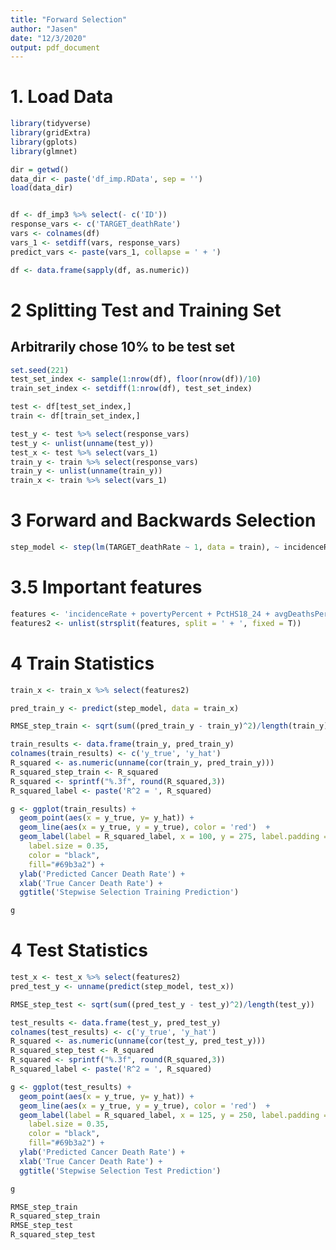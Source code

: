 ```yaml
---
title: "Forward Selection"
author: "Jasen"
date: "12/3/2020"
output: pdf_document
---
```


# 1. Load Data

```r
library(tidyverse)
library(gridExtra)
library(gplots)
library(glmnet)

dir = getwd()
data_dir <- paste('df_imp.RData', sep = '')
load(data_dir)


df <- df_imp3 %>% select(- c('ID'))
response_vars <- c('TARGET_deathRate')
vars <- colnames(df)
vars_1 <- setdiff(vars, response_vars)
predict_vars <- paste(vars_1, collapse = ' + ')

df <- data.frame(sapply(df, as.numeric))
```

# 2 Splitting Test and Training Set

## Arbitrarily chose 10% to be test set

```r
set.seed(221)
test_set_index <- sample(1:nrow(df), floor(nrow(df))/10)
train_set_index <- setdiff(1:nrow(df), test_set_index)

test <- df[test_set_index,]
train <- df[train_set_index,]

test_y <- test %>% select(response_vars)
test_y <- unlist(unname(test_y))
test_x <- test %>% select(vars_1)
train_y <- train %>% select(response_vars)
train_y <- unlist(unname(train_y))
train_x <- train %>% select(vars_1)
```

# 3 Forward and Backwards Selection

```r
step_model <- step(lm(TARGET_deathRate ~ 1, data = train), ~ incidenceRate + medIncome + povertyPercent + MedianAge + MedianAgeMale + MedianAgeFemale + AvgHouseholdSize + PercentMarried + PctNoHS18_24 + PctHS18_24 + PctSomeCol18_24 + PctHS25_Over + PctBachDeg25_Over + PctEmployed16_Over + PctUnemployed16_Over + PctPrivateCoverage + PctPrivateCoverageAlone + PctEmpPrivCoverage + PctPublicCoverage + PctPublicCoverageAlone + PctWhite + PctBlack + PctMarriedHouseholds + BirthRate + Imputed_PctEmployed16_Over + Imputed_PctPrivateCoverageAlone + avgAnnCount_log + avgDeathsPerYear_log + popEst2015_log + studyPerCap_log + PctBachDeg18_24_log + PctAsian_log + PctOtherRace_log, direction="both")
```

# 3.5 Important features

```r
features <- 'incidenceRate + povertyPercent + PctHS18_24 + avgDeathsPerYear_log + popEst2015_log + MedianAgeFemale + medIncome + avgAnnCount_log + PctUnemployed16_Over + PctPublicCoverage + PctPublicCoverageAlone + PctEmployed16_Over + Imputed_PctEmployed16_Over + PctOtherRace_log + BirthRate + studyPerCap_log + PctPrivateCoverage + MedianAge + MedianAgeMale + PctBlack'
features2 <- unlist(strsplit(features, split = ' + ', fixed = T))
```

# 4 Train Statistics

```r
train_x <- train_x %>% select(features2)

pred_train_y <- predict(step_model, data = train_x)

RMSE_step_train <- sqrt(sum((pred_train_y - train_y)^2)/length(train_y))

train_results <- data.frame(train_y, pred_train_y)
colnames(train_results) <- c('y_true', 'y_hat')
R_squared <- as.numeric(unname(cor(train_y, pred_train_y)))
R_squared_step_train <- R_squared
R_squared <- sprintf("%.3f", round(R_squared,3))
R_squared_label <- paste('R^2 = ', R_squared)

g <- ggplot(train_results) + 
  geom_point(aes(x = y_true, y= y_hat)) + 
  geom_line(aes(x = y_true, y = y_true), color = 'red')  +
  geom_label(label = R_squared_label, x = 100, y = 275, label.padding = unit(0.55, "lines"),
    label.size = 0.35,
    color = "black",
    fill="#69b3a2") + 
  ylab('Predicted Cancer Death Rate') + 
  xlab('True Cancer Death Rate') + 
  ggtitle('Stepwise Selection Training Prediction')

g
```

# 4 Test Statistics

```r
test_x <- test_x %>% select(features2)
pred_test_y <- unname(predict(step_model, test_x))

RMSE_step_test <- sqrt(sum((pred_test_y - test_y)^2)/length(test_y))

test_results <- data.frame(test_y, pred_test_y)
colnames(test_results) <- c('y_true', 'y_hat')
R_squared <- as.numeric(unname(cor(test_y, pred_test_y)))
R_squared_step_test <- R_squared
R_squared <- sprintf("%.3f", round(R_squared,3))
R_squared_label <- paste('R^2 = ', R_squared)

g <- ggplot(test_results) + 
  geom_point(aes(x = y_true, y= y_hat)) + 
  geom_line(aes(x = y_true, y = y_true), color = 'red')  +
  geom_label(label = R_squared_label, x = 125, y = 250, label.padding = unit(0.55, "lines"),
    label.size = 0.35,
    color = "black",
    fill="#69b3a2") + 
  ylab('Predicted Cancer Death Rate') + 
  xlab('True Cancer Death Rate') + 
  ggtitle('Stepwise Selection Test Prediction')

g
```
```r
RMSE_step_train
R_squared_step_train
RMSE_step_test
R_squared_step_test
```